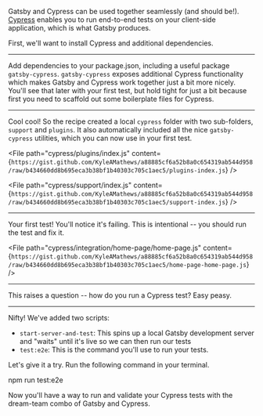 Gatsby and Cypress can be used together seamlessly (and should be!). [Cypress](https://cypress.io) enables you to run end-to-end tests on your client-side application, which is what Gatsby produces.

First, we'll want to install Cypress and additional dependencies.

---

Add dependencies to your package.json, including a useful package `gatsby-cypress`. `gatsby-cypress` exposes additional Cypress functionality which makes Gatsby and Cypress work together just a bit more nicely. You'll see that later with your first test, but hold tight for just a bit because first you need to scaffold out some boilerplate files for Cypress.

<NPMPackage name="cypress" dependencyType="development" />
<NPMPackage name="gatsby-cypress" dependencyType="development" />
<NPMPackage name="start-server-and-test" dependencyType="development" />

---

Cool cool! So the recipe created a local `cypress` folder with two sub-folders, `support` and `plugins`. It also automatically included all the nice `gatsby-cypress` utilities, which you can now use in your first test.

<File
 path="cypress/plugins/index.js"
 content={`https://gist.github.com/KyleAMathews/a88885cf6a52b8a0c654319ab544d958/raw/b434660dd8b695eca3b38bf1b40303c705c1aec5/plugins-index.js`}
/>

<File
 path="cypress/support/index.js"
 content={`https://gist.github.com/KyleAMathews/a88885cf6a52b8a0c654319ab544d958/raw/b434660dd8b695eca3b38bf1b40303c705c1aec5/support-index.js`}
/>

---

Your first test! You'll notice it's failing. This is intentional -- you should run the test and fix it. 

<File
 path="cypress/integration/home-page/home-page.js"
 content={`https://gist.github.com/KyleAMathews/a88885cf6a52b8a0c654319ab544d958/raw/b434660dd8b695eca3b38bf1b40303c705c1aec5/home-page-home-page.js`}
/>

---

This raises a question -- how do you run a Cypress test? Easy peasy.

<NPMScript
  name="develop"
  command="gatsby develop"
/>

<NPMScript
  name="cy:open"
  command="cypress open"
/>

<NPMScript
  name="test:e2e"
  command="start-server-and-test develop http://localhost:8000 cy:open"
/>

---

Nifty! We've added two scripts:

- `start-server-and-test`: This spins up a local Gatsby development server and "waits" until it's live so we can then run our tests
- `test:e2e`: This is the command you'll use to run your tests.

Let's give it a try. Run the following command in your terminal.

npm run test:e2e

Now you'll have a way to run and validate your Cypress tests with the dream-team combo of Gatsby and Cypress.
